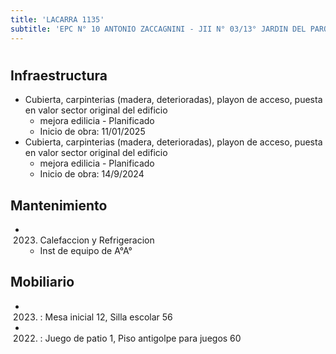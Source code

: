 ```yaml
---
title: 'LACARRA 1135'
subtitle: 'EPC N° 10 ANTONIO ZACCAGNINI - JII N° 03/13° JARDIN DEL PARQUE'
---
```


#
## Infraestructura

* Cubierta, carpinterias (madera, deterioradas), playon de acceso, puesta en valor sector original del edificio 
    + mejora edilicia - Planificado 
    + Inicio de obra: 11/01/2025 


* Cubierta, carpinterias (madera, deterioradas), playon de acceso, puesta en valor sector original del edificio 
    + mejora edilicia - Planificado 
    + Inicio de obra: 14/9/2024 






## Mantenimiento

*  (2023) Calefaccion y Refrigeracion 
    + Inst de equipo de A°A°





## Mobiliario

*  (2023) : Mesa inicial 12, Silla escolar 56 

*  (2022) : Juego de patio 1, Piso antigolpe para juegos 60 




